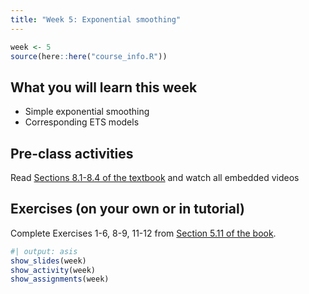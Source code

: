 ```yaml
---
title: "Week 5: Exponential smoothing"
---
```


```r
week <- 5
source(here::here("course_info.R"))
```

## What you will learn this week

* Simple exponential smoothing
* Corresponding ETS models

## Pre-class activities

Read [Sections 8.1-8.4 of the textbook](https://otexts.com/fpp3/expsmooth.html) and watch all embedded videos

## Exercises (on your own or in tutorial)

Complete Exercises 1-6, 8-9, 11-12 from [Section 5.11 of the book](https://otexts.com/fpp3/toolbox-exercises.html).


```r
#| output: asis
show_slides(week)
show_activity(week)
show_assignments(week)
```
